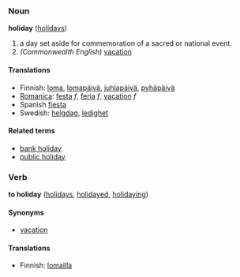 ===Noun===
'''holiday''' ([[holiday]]s)
#a day set aside for commemoration of a sacred or national event.
#''(Commonwealth English)'' [[vacation]]

====Translations====

*Finnish: [[loma]], [[lomapäivä]], [[juhlapäivä]], [[pyhäpäivä]]
*[[Romanica]]: [[festa]] ''f'', [[feria]] ''f'', [[vacation]] ''f''
*Spanish [[fiesta]]
*Swedish: [[helgdag]], [[ledighet]]

====Related terms====
*[[bank holiday]]
*[[public holiday]]

===Verb===
'''to holiday''' ([[holidays]], [[holidayed]], [[holidaying]])

====Synonyms====
*[[vacation]]

====Translations====

*Finnish: [[lomailla]]